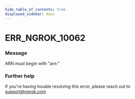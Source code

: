 ```yaml
---
hide_table_of_contents: true
displayed_sidebar: docs
---
```



# ERR_NGROK_10062

### Message

ARN must begin with "arn:"

<ErrorDetails error="err_ngrok_10062" />

### Further help

If you're having trouble resolving this error, please reach out to [support@ngrok.com](mailto:support@ngrok.com?subject=Help%20with%20ERR_NGROK_10062)
